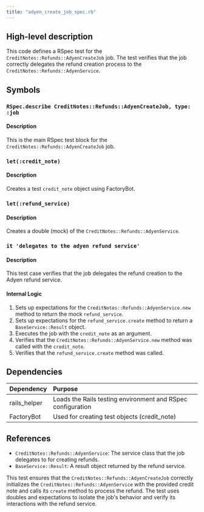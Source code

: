```yaml
---
title: "adyen_create_job_spec.rb"
---
```


## High-level description
This code defines a RSpec test for the `CreditNotes::Refunds::AdyenCreateJob` job. The test verifies that the job correctly delegates the refund creation process to the `CreditNotes::Refunds::AdyenService`.

## Symbols

### `RSpec.describe CreditNotes::Refunds::AdyenCreateJob, type: :job`
#### Description
This is the main RSpec test block for the `CreditNotes::Refunds::AdyenCreateJob` job.

### `let(:credit_note)`
#### Description
Creates a test `credit_note` object using FactoryBot.

### `let(:refund_service)`
#### Description
Creates a double (mock) of the `CreditNotes::Refunds::AdyenService`.

### `it 'delegates to the adyen refund service'`
#### Description
This test case verifies that the job delegates the refund creation to the Adyen refund service.

#### Internal Logic
1. Sets up expectations for the `CreditNotes::Refunds::AdyenService.new` method to return the mock `refund_service`.
2. Sets up expectations for the `refund_service.create` method to return a `BaseService::Result` object.
3. Executes the job with the `credit_note` as an argument.
4. Verifies that the `CreditNotes::Refunds::AdyenService.new` method was called with the `credit_note`.
5. Verifies that the `refund_service.create` method was called.

## Dependencies
| Dependency | Purpose |
|:-----------|:--------|
| rails_helper | Loads the Rails testing environment and RSpec configuration |
| FactoryBot | Used for creating test objects (credit_note) |

## References
- `CreditNotes::Refunds::AdyenService`: The service class that the job delegates to for creating refunds.
- `BaseService::Result`: A result object returned by the refund service.

This test ensures that the `CreditNotes::Refunds::AdyenCreateJob` correctly initializes the `CreditNotes::Refunds::AdyenService` with the provided credit note and calls its `create` method to process the refund. The test uses doubles and expectations to isolate the job's behavior and verify its interactions with the refund service.